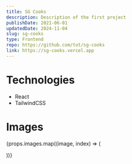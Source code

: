 ```yaml
---
title: SG Cooks
description: Description of the first project
publishDate: 2021-06-01
updatedDate: 2024-11-04
slug: sg-cooks
type: Frontend
repo: https://github.com/tot/sg-cooks
link: https://sg-cooks.vercel.app
---
```



# Technologies

-   React
-   TailwindCSS

# Images

{props.images.map((image, index) => (

<MdxImage
    key={index}
    size="MDX_MD"
    src={image}
    alt={image.alt}
    caption={image.caption}
    class="mx-auto"
/>
))}
